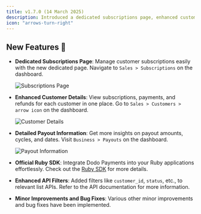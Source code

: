 ```yaml
---
title: v1.7.0 (14 March 2025)
description: Introduced a dedicated subscriptions page, enhanced customer details, detailed payout information, an official Ruby SDK, enhanced API filters, and various minor improvements.
icon: "arrows-turn-right"
---
```


## New Features 🚀

- **Dedicated Subscriptions Page**: Manage customer subscriptions easily with the new dedicated page. Navigate to `Sales > Subscriptions` on the dashboard.
  
    <Frame><img src="/images/changelog/subscriptions.png" alt="Subscriptions Page"/></Frame>

- **Enhanced Customer Details**: View subscriptions, payments, and refunds for each customer in one place. Go to `Sales > Customers > arrow icon` on the dashboard.

    <Frame><img src="/images/changelog/customer_info.png" alt="Customer Details"/></Frame>

- **Detailed Payout Information**: Get more insights on payout amounts, cycles, and dates. Visit `Business > Payouts` on the dashboard.

    <Frame><img src="/images/changelog/payouts_update.png" alt="Payout Information"/></Frame>

- **Official Ruby SDK**: Integrate Dodo Payments into your Ruby applications effortlessly. Check out the [Ruby SDK](https://github.com/dodopayments/dodopayments-ruby) for more details.

- **Enhanced API Filters**: Added filters like `customer_id`, `status`, etc., to relevant list APIs. Refer to the API documentation for more information.

- **Minor Improvements and Bug Fixes**: Various other minor improvements and bug fixes have been implemented.